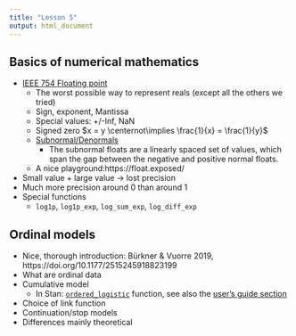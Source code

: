 ```yaml
---
title: "Lesson 5"
output: html_document
---
```



## Basics of numerical mathematics

- [IEEE 754 Floating point](https://en.wikipedia.org/wiki/IEEE_754)
  - The worst possible way to represent reals (except all the others we tried)
  - Sign, exponent, Mantissa
  - Special values: +/-Inf, NaN
  - Signed zero
    $x = y \centernot\implies \frac{1}{x} = \frac{1}{y}$
  - [Subnormal/Denormals](https://en.wikipedia.org/wiki/Subnormal_number)
    - The subnormal floats are a linearly spaced set of values, which span the gap between the negative and positive normal floats. 
  - A nice playground:https://float.exposed/
- Small value + large value -> lost precision
- Much more precision around 0 than around 1
- Special functions
  - `log1p`, `log1p_exp`, `log_sum_exp`, `log_diff_exp`

## Ordinal models

- Nice, thorough introduction: Bürkner & Vuorre 2019, https://doi.org/10.1177/2515245918823199
- What are ordinal data
- Cumulative model
  - In Stan: [`ordered_logistic`](https://mc-stan.org/docs/functions-reference/bounded_discrete_distributions.html#ordered-logistic-distribution) function, see also the [user's guide section](https://mc-stan.org/docs/stan-users-guide/regression.html#ordered-logistic.section)
- Choice of link function
- Continuation/stop models
- Differences mainly theoretical
